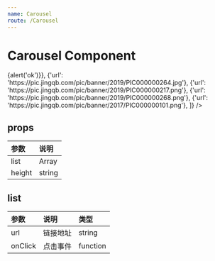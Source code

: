 ```yaml
---
name: Carousel
route: /Carousel
---
```



# Carousel Component

<Playground>
    <Carousel 
      height="8rem"
      list={[
        {'url': 'https://pic.jingqb.com/pic/banner/2019/PIC000000274.jpg', 'onClick': ()=>{alert('ok')}}, 
        {'url': 'https://pic.jingqb.com/pic/banner/2019/PIC000000264.jpg'},
        {'url': 'https://pic.jingqb.com/pic/banner/2019/PIC000000217.png'},
        {'url': 'https://pic.jingqb.com/pic/banner/2019/PIC000000268.png'},
        {'url': 'https://pic.jingqb.com/pic/banner/2017/PIC000000101.png'},
      ]}
    />
</Playground>


## props
| 参数 | 说明  |
| :--- | :---- |
| list | Array |
| height | string |



## list
|  参数   |   说明   |   类型   |
| :------ | :------- | :------- |
| url     | 链接地址 | string   |
| onClick | 点击事件 | function |